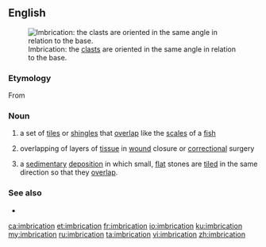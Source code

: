 ==English==
[[Image:Imbricated fabric overlay.jpg|thumb|Imbrication: the [[clast]]s are oriented in the same angle in relation to the base.]]

===Etymology===
From {{etyl|fr|en}} {{m|fr|imbrication}}

===Noun===
{{en-noun}}
# a set of [[tile]]s or [[shingle]]s that [[overlap]] like the [[scale]]s of a [[fish]]
# {{lb|en|medicine}} overlapping of layers of [[tissue]] in [[wound]] closure or [[correctional]] surgery
# {{lb|en|geology}} a [[sedimentary]] [[deposition]] in which small, [[flat]] stones are [[tiled]] in the same direction so that they [[overlap]].

===See also===
* {{pedialite}}

[[ca:imbrication]]
[[et:imbrication]]
[[fr:imbrication]]
[[io:imbrication]]
[[ku:imbrication]]
[[my:imbrication]]
[[ru:imbrication]]
[[ta:imbrication]]
[[vi:imbrication]]
[[zh:imbrication]]